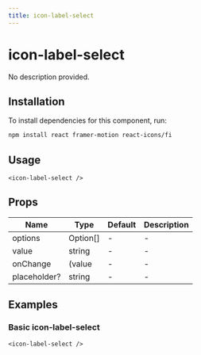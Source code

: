 ```yaml
---
title: icon-label-select
---
```


# icon-label-select

No description provided.

## Installation
To install dependencies for this component, run:
```bash
npm install react framer-motion react-icons/fi
```

## Usage
```tsx
<icon-label-select />
```

## Props
| Name      | Type     | Default | Description                 |
|-----------|----------|---------|-----------------------------|
| options | Option[] | - | - |
| value | string | - | - |
| onChange | (value | - | - |
| placeholder? | string | - | - |

## Examples

### Basic icon-label-select
```tsx
<icon-label-select />
```


